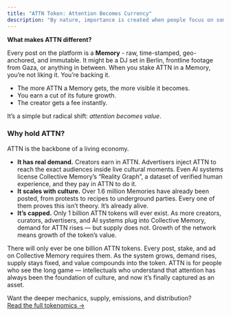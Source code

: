 ```yaml
---
title: "ATTN Token: Attention Becomes Currency"
description: "By nature, importance is created when people focus on something together. Online, big corporations interfere with that flow, building walls that decide what should matter and what should not. ATTN is modeled to restore that natural order. It turns attention into a tradable asset, so you can invest your attention in what matters to you. When you hold and stake ATTN, you are holding a piece of the world’s collective focus. As stories and ideas attract more attention, their value inside the system grows. "
---
```


**What makes ATTN different?**

Every post on the platform is a **Memory** - raw, time-stamped, geo-anchored, and immutable. It might be a DJ set in Berlin, frontline footage from Gaza, or anything in between. When you stake ATTN in a Memory, you’re not liking it. You’re backing it.

- The more ATTN a Memory gets, the more visible it becomes.
- You earn a cut of its future growth.
- The creator gets a fee instantly.

It’s a simple but radical shift: _attention becomes value_.

### **Why hold ATTN?**

ATTN is the backbone of a living economy.

- **It has real demand.** Creators earn in ATTN. Advertisers inject ATTN to reach the exact audiences inside live cultural moments. Even AI systems license Collective Memory’s “Reality Graph”, a dataset of verified human experience, and they pay in ATTN to do it.
- **It scales with culture.** Over 1.6 million Memories have already been posted, from protests to recipes to underground parties. Every one of them proves this isn’t theory. It’s already alive.
- **It’s capped.** Only 1 billion ATTN tokens will ever exist. As more creators, curators, advertisers, and AI systems plug into Collective Memory, demand for ATTN rises — but supply does not. Growth of the network means growth of the token’s value.

There will only ever be one billion ATTN tokens. Every post, stake, and ad on Collective Memory requires them. As the system grows, demand rises, supply stays fixed, and value compounds into the token. ATTN is for people who see the long game — intellectuals who understand that attention has always been the foundation of culture, and now it’s finally captured as an asset.

Want the deeper mechanics, supply, emissions, and distribution?\
[Read the full tokenomics → ](https://docs.collectivememory.ai/attn-token)